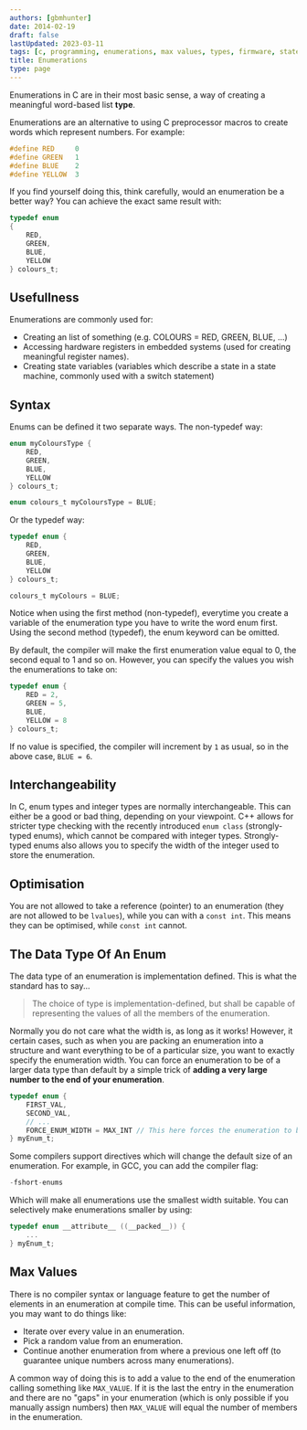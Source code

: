 ```yaml
---
authors: [gbmhunter]
date: 2014-02-19
draft: false
lastUpdated: 2023-03-11
tags: [c, programming, enumerations, max values, types, firmware, state machines]
title: Enumerations
type: page
---
```



Enumerations in C are in their most basic sense, a way of creating a meaningful word-based list **type**.

Enumerations are an alternative to using C preprocessor macros to create words which represent numbers. For example:

```c
#define RED     0
#define GREEN   1
#define BLUE    2
#define YELLOW  3
```

If you find yourself doing this, think carefully, would an enumeration be a better way? You can achieve the exact same result with:

```c   
typedef enum
{
    RED,
    GREEN,
    BLUE,
    YELLOW
} colours_t;
``` 

## Usefullness

Enumerations are commonly used for:

* Creating an list of something (e.g. COLOURS = RED, GREEN, BLUE, ...)
* Accessing hardware registers in embedded systems (used for creating meaningful register names).
* Creating state variables (variables which describe a state in a state machine, commonly used with a switch statement)

## Syntax

Enums can be defined it two separate ways. The non-typedef way:

```c  
enum myColoursType {
    RED,
    GREEN,
    BLUE,
    YELLOW
} colours_t;

enum colours_t myColoursType = BLUE;
```

Or the typedef way:
   
```c  
typedef enum {
    RED,
    GREEN,
    BLUE,
    YELLOW
} colours_t;

colours_t myColours = BLUE;
```

Notice when using the first method (non-typedef), everytime you create a variable of the enumeration type you have to write the word enum first. Using the second method (typedef), the enum keyword can be omitted.

By default, the compiler will make the first enumeration value equal to 0, the second equal to 1 and so on. However, you can specify the values you wish the enumerations to take on:

```c    
typedef enum {
    RED = 2,
    GREEN = 5,
    BLUE,
    YELLOW = 8
} colours_t;
```

If no value is specified, the compiler will increment by `1` as usual, so in the above case, `BLUE = 6`.

## Interchangeability

In C, enum types and integer types are normally interchangeable. This can either be a good or bad thing, depending on your viewpoint. C++ allows for stricter type checking with the recently introduced `enum class` (strongly-typed enums), which cannot be compared with integer types. Strongly-typed enums also allows you to specify the width of the integer used to store the enumeration.

## Optimisation

You are not allowed to take a reference (pointer) to an enumeration (they are not allowed to be `lvalues`), while you can with a `const int`. This means they can be optimised, while `const int` cannot.

## The Data Type Of An Enum

The data type of an enumeration is implementation defined. This is what the standard has to say...

<blockquote>The choice of type is implementation-defined, but shall be capable of representing the values of all the members of the enumeration.</blockquote>

Normally you do not care what the width is, as long as it works! However, it certain cases, such as when you are packing an enumeration into a structure and want everything to be of a particular size, you want to exactly specify the enumeration width. You can force an enumeration to be of a larger data type than default by a simple trick of **adding a very large number to the end of your enumeration**.

```c    
typedef enum {
    FIRST_VAL,
    SECOND_VAL,
    // ...
    FORCE_ENUM_WIDTH = MAX_INT // This here forces the enumeration to be at least a particular width
} myEnum_t;
```

Some compilers support directives which will change the default size of an enumeration. For example, in GCC, you can add the compiler flag:
	
```c    
-fshort-enums
```

Which will make all enumerations use the smallest width suitable. You can selectively make enumerations smaller by using:

```c
typedef enum __attribute__ ((__packed__)) {
    ...
} myEnum_t;
```

## Max Values

There is no compiler syntax or language feature to get the number of elements in an enumeration at compile time. This can be useful information, you may want to do things like:

* Iterate over every value in an enumeration.
* Pick a random value from an enumeration.
* Continue another enumeration from where a previous one left off (to guarantee unique numbers across many enumerations).

A common way of doing this is to add a value to the end of the enumeration calling something like `MAX_VALUE`. If it is the last the entry in the enumeration and there are no "gaps" in your enumeration (which is only possible if you manually assign numbers) then `MAX_VALUE` will equal the number of members in the enumeration.
